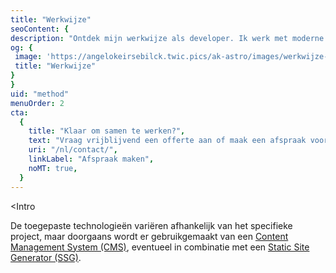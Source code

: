 ```yaml
---
title: "Werkwijze"
seoContent: {
description: "Ontdek mijn werkwijze als developer. Ik werk met moderne technologieën om performante en schaalbare websites en applicaties te creëren.",
og: {
 image: 'https://angelokeirsebilck.twic.pics/ak-astro/images/werkwijze-og-image-1.png?twic=v1/output=jpeg/resize=1200',
 title: "Werkwijze"
}
}
uid: "method"
menuOrder: 2
cta:
  {
    title: "Klaar om samen te werken?",
    text: "Vraag vrijblijvend een offerte aan of maak een afspraak voor een gesprek",
    uri: "/nl/contact/",
    linkLabel: "Afspraak maken",
    noMT: true,
  }
---
```



<Intro
  
>
  <div slot="text" class="text-xl prose prose-custom">
    De toegepaste technologieën variëren afhankelijk van het specifieke project, maar doorgaans wordt er gebruikgemaakt van een  <a href="#nl-cms" class="underline-a">Content Management System (CMS)</a>, eventueel in combinatie met een <a href="#nl-ssg" class="underline-a">Static Site Generator (SSG)</a>.
  </div>

</Intro>
<Steps
  bgColor={"white"}
  title="Stappenplan"
  text="We volgen een grondig stappenplan om tot een geslaagd eindresultaat te komen."
/>
 <TextTechStack slug="nl/cms" />
 <TextTechStack slug="nl/ssg" />
